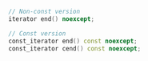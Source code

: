 ```cpp
// Non-const version
iterator end() noexcept;

// Const version
const_iterator end() const noexcept;
const_iterator cend() const noexcept;
```
